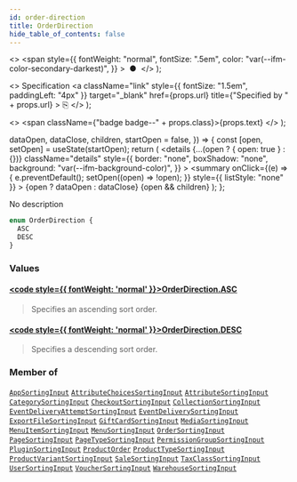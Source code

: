 ```yaml
---
id: order-direction
title: OrderDirection
hide_table_of_contents: false
---
```


  <>
    <span
      style={{
        fontWeight: "normal",
        fontSize: ".5em",
        color: "var(--ifm-color-secondary-darkest)",
      }}
    >
      &nbsp;●&nbsp;
    </span>
  </>
);

  <>
    Specification
    <a
      className="link"
      style={{ fontSize: "1.5em", paddingLeft: "4px" }}
      target="\_blank"
      href={props.url}
      title={"Specified by " + props.url}
    >
      ⎘
    </a>
  </>
);

  <>
    <span className={"badge badge--" + props.class}>{props.text}</span>
  </>
);


  dataOpen,
  dataClose,
  children,
  startOpen = false,
}) => {
  const [open, setOpen] = useState(startOpen);
  return (
    <details
      {...(open ? { open: true } : {})}
      className="details"
      style={{
        border: "none",
        boxShadow: "none",
        background: "var(--ifm-background-color)",
      }}
    >
      <summary
        onClick={(e) => {
          e.preventDefault();
          setOpen((open) => !open);
        }}
        style={{ listStyle: "none" }}
      >
        {open ? dataOpen : dataClose}
      </summary>
      {open && children}
    </details>
  );
};

No description

```graphql
enum OrderDirection {
  ASC
  DESC
}
```

### Values

#### [<code style={{ fontWeight: 'normal' }}>OrderDirection.<b>ASC</b></code>](#)

> Specifies an ascending sort order.

#### [<code style={{ fontWeight: 'normal' }}>OrderDirection.<b>DESC</b></code>](#)

> Specifies a descending sort order.

### Member of

[`AppSortingInput`](../../../api-reference/apps/inputs/app-sorting-input) <Badge class="secondary" text="input"/><Bullet />[`AttributeChoicesSortingInput`](../../../api-reference/attributes/inputs/attribute-choices-sorting-input) <Badge class="secondary" text="input"/><Bullet />[`AttributeSortingInput`](../../../api-reference/attributes/inputs/attribute-sorting-input) <Badge class="secondary" text="input"/><Bullet />[`CategorySortingInput`](../../../api-reference/products/inputs/category-sorting-input) <Badge class="secondary" text="input"/><Bullet />[`CheckoutSortingInput`](../../../api-reference/checkout/inputs/checkout-sorting-input) <Badge class="secondary" text="input"/><Bullet />[`CollectionSortingInput`](../../../api-reference/products/inputs/collection-sorting-input) <Badge class="secondary" text="input"/><Bullet />[`EventDeliveryAttemptSortingInput`](../../../api-reference/webhooks/inputs/event-delivery-attempt-sorting-input) <Badge class="secondary" text="input"/><Bullet />[`EventDeliverySortingInput`](../../../api-reference/webhooks/inputs/event-delivery-sorting-input) <Badge class="secondary" text="input"/><Bullet />[`ExportFileSortingInput`](../../../api-reference/miscellaneous/inputs/export-file-sorting-input) <Badge class="secondary" text="input"/><Bullet />[`GiftCardSortingInput`](../../../api-reference/gift-cards/inputs/gift-card-sorting-input) <Badge class="secondary" text="input"/><Bullet />[`MediaSortingInput`](../../../api-reference/products/inputs/media-sorting-input) <Badge class="secondary" text="input"/><Bullet />[`MenuItemSortingInput`](../../../api-reference/miscellaneous/inputs/menu-item-sorting-input) <Badge class="secondary" text="input"/><Bullet />[`MenuSortingInput`](../../../api-reference/miscellaneous/inputs/menu-sorting-input) <Badge class="secondary" text="input"/><Bullet />[`OrderSortingInput`](../../../api-reference/orders/inputs/order-sorting-input) <Badge class="secondary" text="input"/><Bullet />[`PageSortingInput`](../../../api-reference/pages/inputs/page-sorting-input) <Badge class="secondary" text="input"/><Bullet />[`PageTypeSortingInput`](../../../api-reference/pages/inputs/page-type-sorting-input) <Badge class="secondary" text="input"/><Bullet />[`PermissionGroupSortingInput`](../../../api-reference/users/inputs/permission-group-sorting-input) <Badge class="secondary" text="input"/><Bullet />[`PluginSortingInput`](../../../api-reference/miscellaneous/inputs/plugin-sorting-input) <Badge class="secondary" text="input"/><Bullet />[`ProductOrder`](../../../api-reference/products/inputs/product-order) <Badge class="secondary" text="input"/><Bullet />[`ProductTypeSortingInput`](../../../api-reference/products/inputs/product-type-sorting-input) <Badge class="secondary" text="input"/><Bullet />[`ProductVariantSortingInput`](../../../api-reference/products/inputs/product-variant-sorting-input) <Badge class="secondary" text="input"/><Bullet />[`SaleSortingInput`](../../../api-reference/discounts/inputs/sale-sorting-input) <Badge class="secondary" text="input"/><Bullet />[`TaxClassSortingInput`](../../../api-reference/taxes/inputs/tax-class-sorting-input) <Badge class="secondary" text="input"/><Bullet />[`UserSortingInput`](../../../api-reference/users/inputs/user-sorting-input) <Badge class="secondary" text="input"/><Bullet />[`VoucherSortingInput`](../../../api-reference/discounts/inputs/voucher-sorting-input) <Badge class="secondary" text="input"/><Bullet />[`WarehouseSortingInput`](../../../api-reference/products/inputs/warehouse-sorting-input) <Badge class="secondary" text="input"/>
